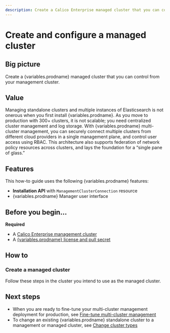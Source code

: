 ```yaml
---
description: Create a Calico Enterprise managed cluster that you can control from you management cluster.
---
```



# Create and configure a managed cluster


## Big picture

Create a {variables.prodname} managed cluster that you can control from your management cluster.

## Value

Managing standalone clusters and multiple instances of Elasticsearch is not onerous when you first install {variables.prodname}.
As you move to production with 300+ clusters, it is not scalable; you need centralized cluster management and log storage.
With {variables.prodname} multi-cluster management, you can securely connect multiple clusters from different cloud providers
in a single management plane, and control user access using RBAC. This architecture also supports federation of network
policy resources across clusters, and lays the foundation for a “single pane of glass.”

## Features

This how-to guide uses the following {variables.prodname} features:

- **Installation API** with `ManagementClusterConnection` resource
- {variables.prodname} Manager user interface

## Before you begin...

**Required**

- A [Calico Enterprise management cluster](create-a-management-cluster.mdx)
- A [{variables.prodname} license and pull secret](../getting-started/install-on-clusters/calico-enterprise.mdx)

## How to

### Create a managed cluster

Follow these steps in the cluster you intend to use as the managed cluster.

<Tabs>
<TabItem label="Kubernetes" value="Kubernetes-0">

<InstallGeneric clusterType='managed' />

</TabItem>
<TabItem label="GKE" value="GKE-1">

<InstallGKE clusterType='managed' />

</TabItem>
<TabItem label="EKS" value="EKS-2">

<InstallEKS clusterType='managed' />

</TabItem>
<TabItem label="AKS" value="AKS-3">

<InstallAKS clusterType='managed' />

</TabItem>
<TabItem label="Openshift" value="Openshift-4">

<InstallOpenShift clusterType='managed' />

</TabItem>

</Tabs>

## Next steps

- When you are ready to fine-tune your multi-cluster management deployment for production, see [Fine-tune multi-cluster management](fine-tune-deployment.mdx)
- To change an existing {variables.prodname} standalone cluster to a management or managed cluster, see [Change cluster types](change-cluster-type.mdx)
